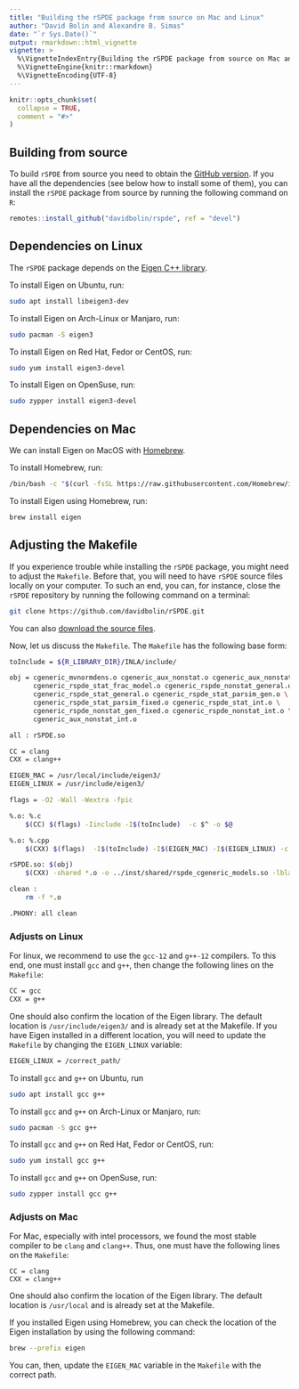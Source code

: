 ```yaml
---
title: "Building the rSPDE package from source on Mac and Linux"
author: "David Bolin and Alexandre B. Simas"
date: "`r Sys.Date()`"
output: rmarkdown::html_vignette
vignette: >
  %\VignetteIndexEntry{Building the rSPDE package from source on Mac and Linux}
  %\VignetteEngine{knitr::rmarkdown}
  %\VignetteEncoding{UTF-8}
---
```


```r
knitr::opts_chunk$set(
  collapse = TRUE,
  comment = "#>"
)
```

## Building from source

To build `rSPDE` from source you need to obtain the [GitHub version](https://github.com/davidbolin/rSPDE).
If you have all the dependencies (see below how to install some of them), you can install the `rSPDE` package from source by 
running the following command on `R`:

```r
remotes::install_github("davidbolin/rspde", ref = "devel")
```

## Dependencies on Linux

The `rSPDE` package depends on the [Eigen C++ library](https://eigen.tuxfamily.org/).

To install Eigen on Ubuntu, run:

```bash
sudo apt install libeigen3-dev
```

To install Eigen on Arch-Linux or Manjaro, run:

```bash
sudo pacman -S eigen3
```

To install Eigen on Red Hat, Fedor or CentOS, run:

```bash
sudo yum install eigen3-devel
```

To install Eigen on OpenSuse, run:

```bash
sudo zypper install eigen3-devel
```

## Dependencies on Mac

We can install Eigen on MacOS with [Homebrew](https://brew.sh/).

To install Homebrew, run:

```bash
/bin/bash -c "$(curl -fsSL https://raw.githubusercontent.com/Homebrew/install/HEAD/install.sh)"
```

To install Eigen using Homebrew, run:

```bash
brew install eigen
```

## Adjusting the Makefile

If you experience trouble while installing the `rSPDE` package, you might need to adjust the `Makefile`. Before that, you will need to have `rSPDE`
source files locally on your computer. To such an end, you can, for instance, close the `rSPDE` repository by running the following command on 
a terminal:

```bash
git clone https://github.com/davidbolin/rSPDE.git
```

You can also [download the source files](https://github.com/davidbolin/rSPDE/archive/refs/heads/devel.zip).

Now, let us discuss the `Makefile`. The `Makefile` has the following base form:

```bash
toInclude = ${R_LIBRARY_DIR}/INLA/include/

obj = cgeneric_mvnormdens.o cgeneric_aux_nonstat.o cgeneric_aux_nonstat_fixed.o \
      cgeneric_rspde_stat_frac_model.o cgeneric_rspde_nonstat_general.o \
      cgeneric_rspde_stat_general.o cgeneric_rspde_stat_parsim_gen.o \
      cgeneric_rspde_stat_parsim_fixed.o cgeneric_rspde_stat_int.o \
      cgeneric_rspde_nonstat_gen_fixed.o cgeneric_rspde_nonstat_int.o \
      cgeneric_aux_nonstat_int.o

all : rSPDE.so

CC = clang
CXX = clang++

EIGEN_MAC = /usr/local/include/eigen3/
EIGEN_LINUX = /usr/include/eigen3/

flags = -O2 -Wall -Wextra -fpic

%.o: %.c
	$(CC) $(flags) -Iinclude -I$(toInclude)  -c $^ -o $@

%.o: %.cpp
	$(CXX) $(flags)  -I$(toInclude) -I$(EIGEN_MAC) -I$(EIGEN_LINUX) -c $^ -o $@

rSPDE.so: $(obj)
	$(CXX) -shared *.o -o ../inst/shared/rspde_cgeneric_models.so -lblas -llapack

clean :
	rm -f *.o

.PHONY: all clean
```

### Adjusts on Linux

For linux, we recommend to use the `gcc-12` and `g++-12` compilers. To this end, 
one must install `gcc` and `g++`, then change the following lines on the 
`Makefile`:

```bash
CC = gcc
CXX = g++
```

One should also confirm the location of the Eigen library. The
default location is `/usr/include/eigen3/` and is already set at the Makefile.
If you have Eigen installed in a different location, you will need to update the
`Makefile` by changing the `EIGEN_LINUX` variable:

```bash
EIGEN_LINUX = /correct_path/
```

To install `gcc` and `g++` on Ubuntu, run

```bash
sudo apt install gcc g++
```

To install `gcc` and `g++` on Arch-Linux or Manjaro, run:

```bash
sudo pacman -S gcc g++
```

To install `gcc` and `g++` on Red Hat, Fedor or CentOS, run:

```bash
sudo yum install gcc g++
```

To install `gcc` and `g++` on OpenSuse, run:

```bash
sudo zypper install gcc g++
```

### Adjusts on Mac

For Mac, especially with intel processors, we found the most stable compiler to 
be `clang` and `clang++`. Thus, one must have the following lines on the `Makefile`:

```make
CC = clang
CXX = clang++
```

One should also confirm the location of the Eigen library. The
default location is `/usr/local` and is already set at the Makefile.

If you installed Eigen using Homebrew, you can 
check the location of the Eigen installation by using the following command:

```bash
brew --prefix eigen
```

You can, then, update the `EIGEN_MAC` variable in the `Makefile` with the correct path.
